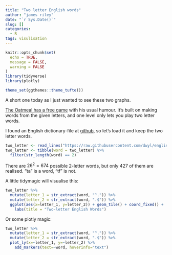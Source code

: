 ```yaml
---
title: "Two letter English words"
author: "james riley"
date: "`r Sys.Date()`"
slug: []
categories:
  - R
tags: visulisation
---
```

```r
knitr::opts_chunk$set(
  echo = TRUE,
  message = FALSE,
  warning = FALSE
)
library(tidyverse)
library(plotly)

theme_set(ggthemes::theme_tufte())
```
A short one today as I just wanted to see these two graphs.

[The Oatmeal has a free game](http://theoatmeal.com/blog/free_game) with his usual humour. It's built on making words from the given letters, and one level only lets you play two letter words. 

I found an English dictionary-file at [github](https://raw.githubusercontent.com/dwyl/english-words/master/words_alpha.txt), so let's load it and keep the two letter words.

```r
two_letter <- read_lines("https://raw.githubusercontent.com/dwyl/english-words/master/words_alpha.txt") 
two_letter <- tibble(word = two_letter) %>% 
  filter(str_length(word) == 2)
```

There are $26^2=674$ possible 2-letter words, but only 427 of them are realised. "ta" is a word, "tf" is not. 

A little tidymagic will visualise this:

```r
two_letter %>% 
  mutate(letter_1 = str_extract(word, "^.")) %>% 
  mutate(letter_2 = str_extract(word, ".$")) %>% 
  ggplot(aes(x=letter_1, y=letter_2)) + geom_tile() + coord_fixed() +
    labs(title = "Two-letter English Words")

```



Or some plotly magic:


```r
two_letter %>% 
  mutate(letter_1 = str_extract(word, "^.")) %>% 
  mutate(letter_2 = str_extract(word, ".$")) %>% 
  plot_ly(x=~letter_1, y=~letter_2) %>% 
    add_markers(text=~word, hoverinfo="text") 
```



